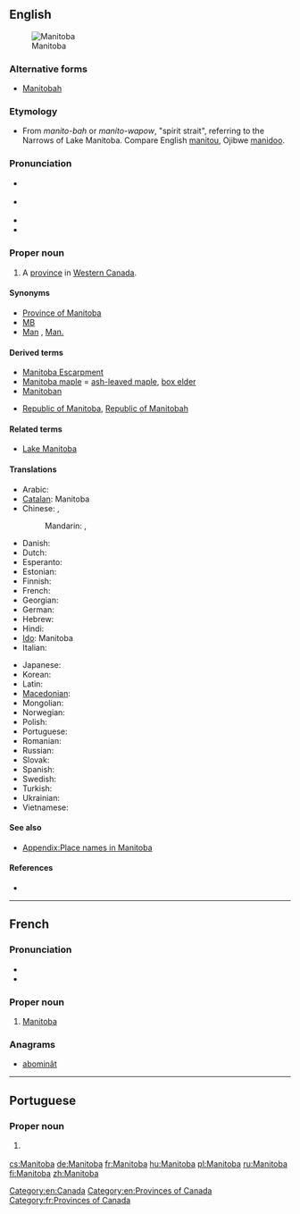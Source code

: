 ==English==
{{wikipedia}}
[[Image:MB-Canada-province.png|thumb|Manitoba]]

===Alternative forms===
* {{qualifier|historical|rare}} [[Manitobah]]

===Etymology===
* From {{etyl|oj|en}} ''manito-bah'' or {{etyl|cr|en}}  ''manito-wapow'', "spirit strait", referring to the Narrows of Lake Manitoba.  Compare English [[manitou]], Ojibwe [[manidoo]].

===Pronunciation===
* {{a|UK}} {{IPA|/ˈmæn.ɪ.təʊ.bə/}}
* {{a|Canada|US}} {{IPA|/ˌmænɪˈtoʊbə/|lang=fr}}
* {{hyphenation|Mani|toba}}
* {{audio|en-ca-Manitoba.ogg|Audio (CA)}}

===Proper noun===
{{en-proper noun}}

# A [[province]] in [[Western Canada]].

====Synonyms====
* [[Province of Manitoba]]
* [[MB]]
* [[Man]] , [[Man.]]

====Derived terms====
* [[Manitoba Escarpment]]
* [[Manitoba maple]] = [[ash-leaved maple]], [[box elder]]
* [[Manitoban]]
* {{qualifier|historical}} [[Republic of Manitoba]], [[Republic of Manitobah]]

====Related terms====
* [[Lake Manitoba]]

====Translations====
{{trans-top|Province in western Canada}}
* Arabic: {{t|ar|مانيتوبا|f|tr=manituuba}}
* [[Catalan]]: Manitoba
* Chinese: ,
*: Mandarin: {{t|cmn|緬尼托巴|sc=Hani}}, {{t|cmn|缅尼托巴|tr=Miǎnnítuōbā|sc=Hani}}
* Danish: {{t|da|Manitoba}}
* Dutch: {{t|nl|Manitoba|n}}
* Esperanto: {{t|eo|Manitobo}}
* Estonian: {{t|et|Manitoba}}
* Finnish: {{t+|fi|Manitoba}}
* French: {{t+|fr|Manitoba|m}}
* Georgian: {{t|ka|მანიტობა|tr=manitoba|sc=Geor}}
* German: {{t+|de|Manitoba}}
* Hebrew: {{t|he|מניטובה|tr=Manitoba}}
* Hindi: {{t|hi|मनितोबा|tr=manitōbā}}
* [[Ido]]: Manitoba
* Italian: {{t|it|Manitoba}}
{{trans-mid}}
* Japanese: {{t|ja|マニトバ|tr=Manitoba}}
* Korean: {{t|ko|매니토바|tr=Maenitoba|sc=Hang}}
* Latin: {{t|la|Manitoba}}
* [[Macedonian]]: {{t|mk|Манитоба|f|tr=Manitóba}}
* Mongolian: {{t|mn|Манитоба|tr=Manitóba|sc=Cyrl}}
* Norwegian: {{t|no|Manitoba}}
* Polish: {{t+|pl|Manitoba}}
* Portuguese: {{t|pt|Manitoba}}
* Romanian: {{t|ro|Manitoba}}
* Russian: {{t|ru|Манитоба|f|tr=Manitóba}}
* Slovak: {{t|sk|Manitoba}}
* Spanish: {{t|es|Manitoba}}
* Swedish: {{t|sv|Manitoba}}
* Turkish: {{t|tr|Manitoba}}
* Ukrainian: {{t|uk|Манітоба|f|tr=Manitóba}}
* Vietnamese: {{t|vi|Manitoba}}
{{trans-bottom}}

====See also====
* [[Appendix:Place names in Manitoba]]
====References====
* {{R:Canadian Oxford 2004}}

[[Category:en:Canada]]
[[Category:en:Provinces of Canada]]

----

==French==

===Pronunciation===
* {{IPA|/ma.ni.to.ba/|lang=fr}}
* {{rhymes|a|lang=fr}}

===Proper noun===
{{fr-proper noun|m}}

# [[#English|Manitoba]]

===Anagrams===
* [[abominât#French|abominât]]

[[Category:fr:Provinces of Canada]]

----

==Portuguese==

===Proper noun===
{{pt-proper noun|f}}

# {{l/en|Manitoba}} {{gloss|Province in western Canada}}

[[cs:Manitoba]]
[[de:Manitoba]]
[[fr:Manitoba]]
[[hu:Manitoba]]
[[pl:Manitoba]]
[[ru:Manitoba]]
[[fi:Manitoba]]
[[zh:Manitoba]]
